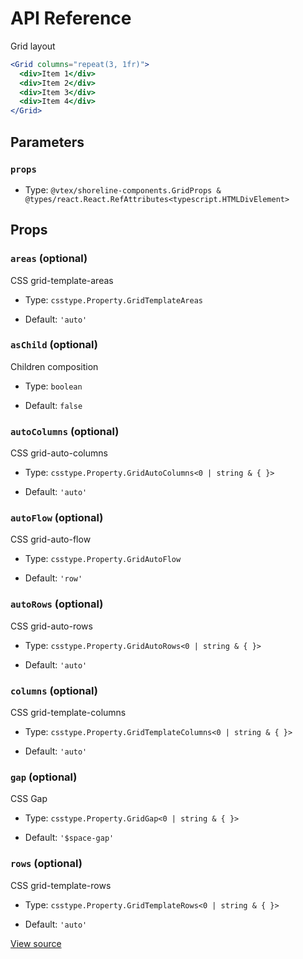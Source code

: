 # API Reference

Grid layout

```jsx
<Grid columns="repeat(3, 1fr)">
  <div>Item 1</div>
  <div>Item 2</div>
  <div>Item 3</div>
  <div>Item 4</div>
</Grid>
```

## Parameters

### `props`

- Type: `@vtex/shoreline-components.GridProps & @types/react.React.RefAttributes<typescript.HTMLDivElement>`

## Props

### `areas` (optional)

CSS grid-template-areas

- Type: `csstype.Property.GridTemplateAreas`

- Default: `'auto'`

### `asChild` (optional)

Children composition

- Type: `boolean`

- Default: `false`

### `autoColumns` (optional)

CSS grid-auto-columns

- Type: `csstype.Property.GridAutoColumns<0 | string & { }>`

- Default: `'auto'`

### `autoFlow` (optional)

CSS grid-auto-flow

- Type: `csstype.Property.GridAutoFlow`

- Default: `'row'`

### `autoRows` (optional)

CSS grid-auto-rows

- Type: `csstype.Property.GridAutoRows<0 | string & { }>`

- Default: `'auto'`

### `columns` (optional)

CSS grid-template-columns

- Type: `csstype.Property.GridTemplateColumns<0 | string & { }>`

- Default: `'auto'`

### `gap` (optional)

CSS Gap

- Type: `csstype.Property.GridGap<0 | string & { }>`

- Default: `'$space-gap'`

### `rows` (optional)

CSS grid-template-rows

- Type: `csstype.Property.GridTemplateRows<0 | string & { }>`

- Default: `'auto'`

[View source](https://github.com/vtex/shoreline/blob/f8cacaf22/packages/components/src/grid/grid.tsx#L17)

